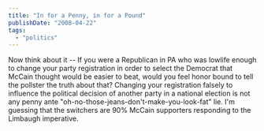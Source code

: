 ```yaml
---
title: "In for a Penny, in for a Pound"
publishDate: "2008-04-22"
tags: 
  - "politics"
---
```


Now think about it -- If you were a Republican in PA who was lowlife enough to change your party registration in order to select the Democrat that McCain thought would be easier to beat, would you feel honor bound to tell the pollster the truth about that? Changing your registration falsely to influence the political decision of another party in a national election is not any penny ante "oh-no-those-jeans-don't-make-you-look-fat" lie. I'm guessing that the switchers are 90% McCain supporters responding to the Limbaugh imperative.
